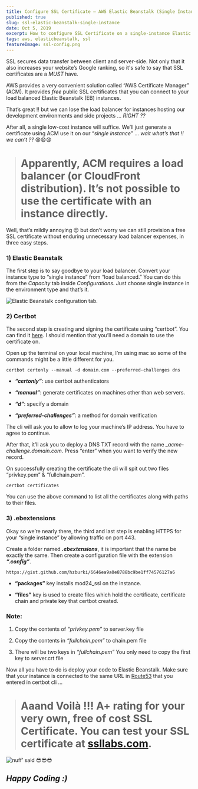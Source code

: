 ```yaml
---
title: Configure SSL Certificate — AWS Elastic Beanstalk (Single Instance)
published: true
slug: ssl-elastic-beanstalk-single-instance
date: Oct 5, 2019
excerpt: How to configure SSL Certificate on a single-instance Elastic Beanstalk environment using certbot.
tags: aws, elasticbeanstalk, ssl
featureImage: ssl-config.png
---
```


SSL secures data transfer between client and server-side. Not only that it also increases your website’s Google ranking, so it's safe to say that SSL certificates are a _MUST_ have.

AWS provides a very convenient solution called “AWS Certificate Manager” (ACM). It provides _free_ public SSL certificates that you can connect to your load balanced Elastic Beanstalk (EB) instances.

That’s great !! but we can lose the load balancer for instances hosting our development environments and side projects … _RIGHT ??_

After all, a single low-cost instance will suffice. We’ll just generate a certificate using ACM use it on our “_single instance_” … _wait what’s that !! we can’t ??_ 😧😧😧

> # Apparently, ACM requires a load balancer (or CloudFront distribution). It’s not possible to use the certificate with an instance directly.

Well, that’s mildly annoying 😒 but don’t worry we can still provision a free SSL certificate without enduring unnecessary load balancer expenses, in three easy steps.

### 1) Elastic Beanstalk

The first step is to say goodbye to your load balancer. Convert your instance type to “single instance” from “load balanced.” You can do this from the _Capacity_ tab inside _Configurations_. Just choose single instance in the environment type and that’s it.

![Elastic Beanstalk configuration tab.](https://cdn-images-1.medium.com/max/2518/1*ZpuT8WRGcq9mWVYY0gNByQ.png)

### 2) Certbot

The second step is creating and signing the certificate using “certbot”. You can find it [here](https://certbot.eff.org/). I should mention that you’ll need a domain to use the certificate on.

Open up the terminal on your local machine, I’m using mac so some of the commands might be a little different for you.

    certbot certonly --manual -d domain.com --preferred-challenges dns

- **_“certonly”_**: use certbot authenticators

- **_“manual”_**: generate certificates on machines other than web servers.

- **_“d”_**: specify a domain

- **_“preferred-challenges”_**: a method for domain verification

The cli will ask you to allow to log your machine’s IP address. You have to agree to continue.

After that, it’ll ask you to deploy a DNS TXT record with the name _\_acme-challenge.domain.com_. Press “enter” when you want to verify the new record.

On successfully creating the certificate the cli will spit out two files “privkey.pem” & “fullchain.pem”.

    certbot certificates

You can use the above command to list all the certificates along with paths to their files.

### 3) .ebextensions

Okay so we’re nearly there, the third and last step is enabling HTTPS for your “single instance” by allowing traffic on port 443.

Create a folder named **_.ebextensions_**, it is important that the name be exactly the same. Then create a configuration file with the extension **_“.config”_**.

`https://gist.github.com/hzburki/6646ea9a0e8788bc9be1ff74576127a6`

- **“packages”** key installs mod24_ssl on the instance.

- **“files”** key is used to create files which hold the certificate, certificate chain and private key that certbot created.

### **Note:**

1.  Copy the contents of _“privkey.pem”_ to server.key file

2.  Copy the contents in _“fullchain.pem”_ to chain.pem file

3.  There will be two keys in _“fullchain.pem”_ You only need to copy the first key to server.crt file

Now all you have to do is deploy your code to Elastic Beanstalk. Make sure that your instance is connected to the same URL in [Route53](https://aws.amazon.com/route53/) that you entered in certbot cli …

> # Aaand Voilà !!! **A+** rating for your very own, free of cost SSL Certificate. You can test your SSL certificate at [ssllabs.com](https://www.ssllabs.com/ssltest/).

![nuff’ said 😎😎😎](https://cdn-images-1.medium.com/max/4392/1*lU5YNe-S1O7nN-XlYrptNg.png)

## _Happy Coding :)_
